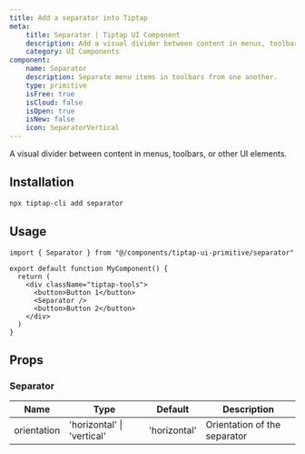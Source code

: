 ```yaml
---
title: Add a separator into Tiptap
meta:
    title: Separator | Tiptap UI Component
    description: Add a visual divider between content in menus, toolbars, or other UI elements. More in the docs!
    category: UI Components
component:
    name: Separator
    description: Separate menu items in toolbars from one another.
    type: primitive
    isFree: true
    isCloud: false
    isOpen: true
    isNew: false
    icon: SeparatorVertical
---
```



A visual divider between content in menus, toolbars, or other UI elements.

<CodeDemo isSmall src="https://template.tiptap.dev/preview/tiptap-ui-primitive/separator" />

## Installation

```bash
npx tiptap-cli add separator
```

## Usage

```tsx
import { Separator } from "@/components/tiptap-ui-primitive/separator"

export default function MyComponent() {
  return (
    <div className="tiptap-tools">
      <button>Button 1</button>
      <Separator />
      <button>Button 2</button>
    </div>
  )
}
```

## Props

### Separator

| Name        | Type                       | Default      | Description                  |
| ----------- | -------------------------- | ------------ | ---------------------------- |
| orientation | 'horizontal' \| 'vertical' | 'horizontal' | Orientation of the separator |